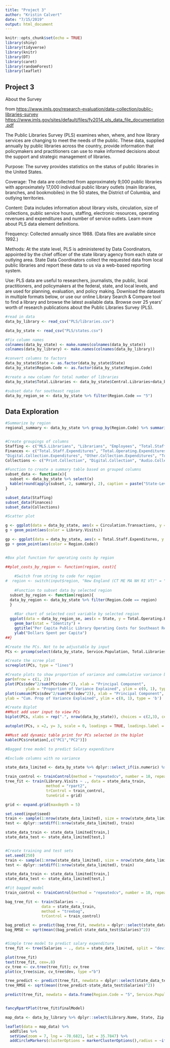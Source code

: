 ```yaml
---
title: "Project 3"
author: "Kristin Calvert"
date: "7/15/2019"
output: html_document
---
```


```r
knitr::opts_chunk$set(echo = TRUE)
library(shiny)
library(tidyverse)
library(knitr)
library(DT)
library(caret)
library(randomForest)
library(leaflet)
```

## Project 3 

About the Survey

from 
[https://www.imls.gov/research-evaluation/data-collection/public-libraries-survey](About the PLS)
[https://www.imls.gov/sites/default/files/fy2014_pls_data_file_documentation.pdf](Documentation)

The Public Libraries Survey (PLS) examines when, where, and how library services are changing to meet the needs of the public. These data, supplied annually by public libraries across the country, provide information that policymakers and practitioners can use to make informed decisions about the support and strategic management of libraries.

Purpose: The survey provides statistics on the status of public libraries in the United States.

Coverage: The data are collected from approximately 9,000 public libraries with approximately 17,000 individual public library outlets (main libraries, branches, and bookmobiles) in the 50 states, the District of Columbia, and outlying territories.

Content: Data includes information about library visits, circulation, size of collections, public service hours, staffing, electronic resources, operating revenues and expenditures and number of service outlets. Learn more about PLS data element definitions.

Frequency: Collected annually since 1988. (Data files are available since 1992.)

Methods: At the state level, PLS is administered by Data Coordinators, appointed by the chief officer of the state library agency from each state or outlying area. State Data Coordinators collect the requested data from local public libraries and report these data to us via a web-based reporting system.

Use: PLS data are useful to researchers, journalists, the public, local practitioners, and policymakers at the federal, state, and local levels, and are used for planning, evaluation, and policy making. Download the datasets in multiple formats below, or use our online Library Search & Compare tool to find a library and browse the latest available data. Browse over 25 years’ worth of research publications about the Public Libraries Survey (PLS). 

```r

#read in data
data_by_library <- read_csv("PLS/libraries.csv")

data_by_state <- read_csv("PLS/states.csv")

#Fix column names
colnames(data_by_state) <- make.names(colnames(data_by_state))
colnames(data_by_library) <- make.names(colnames(data_by_library))

#convert columns to factors
data_by_state$State <- as.factor(data_by_state$State)
data_by_state$Region.Code <- as.factor(data_by_state$Region.Code)

#create a new column for total number of libraries
data_by_state$Total.Libraries <- data_by_state$Central.Libraries+data_by_state$Branch.Libraries

#subset data for southeast region
data_by_region_se <- data_by_state %>% filter(Region.Code == "5")
```

## Data Exploration

```r
#Summarize by region
regional_summary <- data_by_state %>% group_by(Region.Code) %>% summarise("Average Service Population" = mean(Service.Population), "Average Service Population per Library" = mean(Service.Population)/(sum(Central.Libraries)+sum(Branch.Libraries)), "Average Library Employees per 10,000 People" = mean(Employees)/sum(Service.Population)*10000, "Average Collections Spending per 10,000 People" = mean(Total.Collection.Expenditures)/sum(Service.Population)*10000, "Total Visits" = sum(Library.Visits))


#Create groupings of columns
Staffing <- c("MLS.Librarians", "Librarians", "Employees", "Total.Staff")
Finances <- c("Total.Staff.Expenditures", "Total.Operating.Expenditures", "Print.Collection.Expenditures",
"Digital.Collection.Expenditures", "Other.Collection.Expenditures", "Total.Collection.Expenditures")
Collections <- c("Print.Collection", "Digital.Collection", "Audio.Collection", "Downloadable.Audio", "Physical.Video", "Downloadable.Video", "State.Licensed.Databases", "Total.Licensed.Databases", "Print.Subscriptions")

#Function to create a summary table based on grouped columns
subset_data <- function(x){
  subset <- data_by_state %>% select(x)
  kable(round(apply(subset, 2, summary), 2), caption = paste("State-Level Summary Statistics for", deparse(substitute(x))))
}

subset_data(Staffing)
subset_data(Finances)
subset_data(Collections)

#Scatter plot

g <- ggplot(data = data_by_state, aes(x = Circulation.Transactions, y = Service.Population, group = Region.Code))
g + geom_point(aes(color = Library.Visits))

gp <- ggplot(data = data_by_state, aes(x = Total.Staff.Expenditures, y = Circulation.Transactions))
gp + geom_point(aes(color = Region.Code))



```

```r
#Box plot function for operating costs by region

##plot_costs_by_region <- function(region, cost){
  
    #Switch from string to code for region
#  region <- switch(input$region, "New England (CT ME MA NH RI VT)" = "1" , "Mid East (DE DC MD NH NY PA)" = "2", "Great Lakes(IL IN MI OH WI" = "3", "Plains (IA KS MN MO NE ND SD" ="4", "Southeast (AL AR FL GA KY L MS NC SC TN VA WV" = "5", "Southwest (AZ NM OK TX)" = "6", "Rocky Mountains (CO ID MT UT WY)" = "7", "Far West (AK CA HI NV OR WA)" = "8")  ##Switch to dynamic input$region
  
    #Function to subset data by selected region
  subset_by_region <- function(region){
  data_by_region <- data_by_state %>% filter(Region.Code == region) 
  }
  
    #Bar chart of selected cost variable by selected region
  ggplot(data = data_by_region_se, aes(x = State, y = Total.Operating.Expenditures/State.Population)) + ##switch to input$cost_type and input$region
    geom_bar(stat = "Identity") + 
    ggtitle("Per Capita Public Library Operating Costs for Southeast Region (US).") + ##Switch to dynamic title
    ylab("Dollars Spent per Capita")
##}
```

```r

#Create the PCs. Not to be adjustable by input
PCs <- prcomp(select(data_by_state, Service.Population, Total.Libraries, Total.Staff, Local.Government.Operating.Revenue, Total.Operating.Revenue, Total.Staff.Expenditures, Print.Collection.Expenditures, Total.Collection.Expenditures, Total.Operating.Expenditures, Print.Collection, Audio.Collection, Physical.Video, Print.Subscriptions, Hours.Open, Library.Visits, Circulation.Transactions, Library.Programs, Library.Programs, Public.Internet.Computers, Internet.Computer.Use), center = TRUE, scale = TRUE)

#Create the scree plot
screeplot(PCs, type = "lines")

#Create plots to show proportion of variance and cummulative variance by PC
par(mfrow = c(1, 2))
plot(PCs$sdev^2/sum(PCs$sdev^2), xlab = "Principal Component", 
         ylab = "Proportion of Variance Explained", ylim = c(0, 1), type = 'b')
plot(cumsum(PCs$sdev^2/sum(PCs$sdev^2)), xlab = "Principal Component", 
ylab = "Cum. Prop of Variance Explained", ylim = c(0, 1), type = 'b')

#Create Biplot
##Must add user input to view PCs
biplot(PCs, xlabs = rep(".", nrow(data_by_state)), choices = c(2,3), cex = .6)

autoplot(PCs, x =2, y= 3, scale = 0, loadings = TRUE, loadings.label = TRUE, loadings.label.size = 3)

##Must add dynamic table print for PCs selected in the biplot
kable(PCs$rotation[,c("PC1","PC2")])

```

```r

#Bagged tree model to predict Salary expenditure

#Exclude columns with no variance

state_data_limited <- data_by_state %>% dplyr::select_if(is.numeric) %>% dplyr::select(-Submission.Year, -State.Code, -Region.Code)

train_control <- trainControl(method = "repeatedcv", number = 10, repeats = 3)
tree_fit <- train(Library.Visits ~ ., data = state_data_train,
                  method = "rpart2",
                  trControl = train_control,
                  tuneGrid = grid)

grid <- expand.grid(maxdepth = 5)

set.seed(input$seed)
train <- sample(1:nrow(state_data_limited), size = nrow(state_data_limited)*.8)
test <- dplyr::setdiff(1:nrow(state_data_limited), train)

state_data_train <- state_data_limited[train,]
state_data_test <- state_data_limited[test,]


#Create training and test sets
set.seed(250)
train <- sample(1:nrow(state_data_limited), size = nrow(state_data_limited)*.8)
test <- dplyr::setdiff(1:nrow(state_data_limited), train)

state_data_train <- state_data_limited[train,]
state_data_test <- state_data_limited[test,]

#Fit bagged model
train_control <- trainControl(method = "repeatedcv", number = 10, repeats = 3)

bag_tree_fit <- train(Salaries ~ .,
                data = state_data_train,
                method = "treebag",
                trControl = train_control)

bag_predict <- predict(bag_tree_fit, newdata = dplyr::select(state_data_test, -Salaries))
bag_RMSE <- sqrt(mean((bag_predict-state_data_test$Salaries)^2))


#Simple tree model to predict salary expenditure
tree_fit <- tree(Salaries ~ ., data = state_data_limited, split = "deviance", control = tree.control(nobs = nrow(state_data_limited), mincut = 3))

plot(tree_fit)
text(tree_fit, cex=.8)
cv_tree <- cv.tree(tree_fit); cv_tree
plot(cv_tree$size, cv_tree$dev, type ="b")

tree_predict <- predict(tree_fit, newdata = dplyr::select(state_data_test, -Salaries))
tree_RMSE <- sqrt(mean((tree_predict-state_data_test$Salaries)^2))

predict(tree_fit, newdata = data.frame(Region.Code = "5", Service.Population = 2000000, Circulation.Transactions = 1000000, Library.Visits = 800000, Library.Programs = 8800))


fancyRpartPlot(tree_fit$finalModel)


```

```r

map_data <- data_by_library %>% dplyr::select(Library.Name, State, Zip.Code, latitude = Latitude, longitude = Longitude, County.Population)

leaflet(data = map_data) %>% 
  addTiles %>% 
  setView(zoom = 7, lng = -78.6821, lat = 35.7847) %>% 
  addCircleMarkers(clusterOptions = markerClusterOptions(),radius = ~ifelse(County.Population > 500000, 15, 10), color = "green", stroke = FALSE, fillOpacity = .5, popup = paste("<h4>", map_data$Library.Name,"</h4>", "<br>", "County Pop. = ", map_data$County.Population))
```

